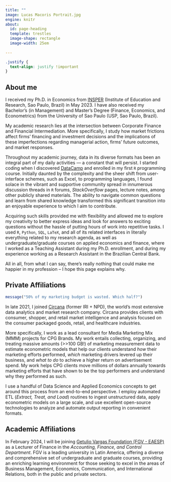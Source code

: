 ```yaml
---
title: ""
image: Lucas Macoris Portrait.jpg
engine: knitr
about:
  id: page-heading
  template: trestles
  image-shape: rectangle
  image-width: 25em
  
---
```


```css
.justify {
  text-align: justify !important
}
```


::: {.justify}

:::{#page-heading}

## About me

I received my Ph.D. in Economics from [INSPER](https://www.insper.edu.br/en/) (Institute of Education and Research, Sao Paulo, Brazil) in May 2023. I have also received my Bachelor's (in Management) and Master's Degree (Finance, Economics, and Econometrics) from the University of Sao Paulo (USP, Sao Paulo, Brazil).

My academic research lies at the intersection between Corporate Finance and Financial Intermediation. More specifically, I study how market frictions affect firms’ financing and investment decisions and the implications of these imperfections regarding managerial action, firms’ future outcomes, and market responses.

Throughout my academic journey, data in its diverse formats has been an integral part of my daily activities — a constant that will persist. I started coding when I discovered [DataCamp](https://www.datacamp.com) and enrolled in my first `R` programming course. Initially daunted by the complexity and the sheer shift from user-interface schemes, such as Excel, to programming languages, I found solace in the vibrant and supportive community spread in innumerous discussion threads in `R` forums, *StackOverflow* pages, lecture notes, among other publicly shared materials. The ability to navigate common questions and learn from shared knowledge transformed this significant transition into an enjoyable experience to which I aim to contribute.

Acquiring such skills provided me with flexibility and allowed me to explore my creativity to better express ideas and look for answers to exciting questions without the hassle of putting hours of work into repetitive tasks. I used `R`, `Python`, `SQL`, `LaTeX`, and all of its related interfaces in literally everything related to my research agenda, as well as undergraduate/graduate courses on applied economics and finance, where I worked as a Teaching Assistant during my Ph.D. enrollment, and  during my experience working as a Research Assistant in the Brazilian Central Bank.

All in all, from what I can say, there's really nothing that could make me happier in my profession -- I hope this page explains why.

:::

## Private Affiliations

```r
message("50% of my marketing budget is wasted. Which half?")
```

In late 2021, I joined [Circana](https://www.circana.com) (former IRI + NPD), the world's most extensive data analytics and market research company. Circana provides clients with consumer, shopper, and retail market intelligence and analysis focused on the consumer packaged goods, retail, and healthcare industries. 

More specifically, I work as a lead consultant for Media Marketing Mix (MMM) projects for CPG Brands. My work entails collecting, organizing, and treating massive amounts (>>100 GB!) of marketing measurement data to estimate econometric models that help our clients understand *how* their marketing efforts performed, *which* marketing drivers levered up their business, and *what to do* to achieve a higher return on advertisement spend. My work helps CPG clients move millions of dollars annually towards marketing efforts that have shown to be the top performers and understand why they performed as such.

I use a handful of Data Science and Applied Economics concepts to get around this process from an end-to-end perspective. I employ automated ETL (*Extract, Treat, and Load*) routines to ingest unstructured data, apply econometric models on a large scale, and use excellent open-source technologies to analyze and automate output reporting in convenient formats.

## Academic Affiliations

In February 2024, I will be joining [Getulio Vargas Foundation (FGV - EAESP)](https://eaesp.fgv.br/) as a Lecturer of Finance in the *Accounting, Finance, and Control Department*. FGV is a leading university in Latin America, offering a diverse and comprehensive set of undergraduate and graduate courses, providing an enriching learning environment for those seeking to excel in the areas of Business Management, Economics, Communication, and International Relations, both in the public and private sectors.

:::


